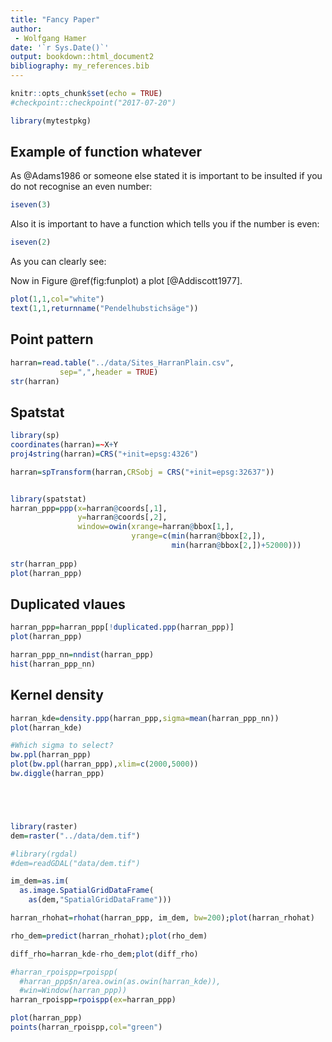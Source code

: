 ```yaml
---
title: "Fancy Paper"
author: 
 - Wolfgang Hamer
date: '`r Sys.Date()`'
output: bookdown::html_document2
bibliography: my_references.bib
---
```


```r
knitr::opts_chunk$set(echo = TRUE)
#checkpoint::checkpoint("2017-07-20")
```

```r
library(mytestpkg)
```

## Example of function whatever

As @Adams1986 or someone else stated it is important to be insulted if you do not recognise an even number:

```r
iseven(3)
```

Also it is important to have a function which tells you if the number is even:

```r
iseven(2)
```



As you can clearly see:

Now in Figure \@ref(fig:funplot) a plot [@Addiscott1977].

```r
plot(1,1,col="white")
text(1,1,returnname("Pendelhubstichsäge"))
```

## Point pattern

```r
harran=read.table("../data/Sites_HarranPlain.csv",
           sep=",",header = TRUE)
str(harran)

```

## Spatstat

```r
library(sp)
coordinates(harran)=~X+Y
proj4string(harran)=CRS("+init=epsg:4326")

harran=spTransform(harran,CRSobj = CRS("+init=epsg:32637"))


library(spatstat)
harran_ppp=ppp(x=harran@coords[,1],
               y=harran@coords[,2],
               window=owin(xrange=harran@bbox[1,],
                           yrange=c(min(harran@bbox[2,]),
                                    min(harran@bbox[2,])+52000)))
               
str(harran_ppp)
plot(harran_ppp)

```

## Duplicated vlaues

```r
harran_ppp=harran_ppp[!duplicated.ppp(harran_ppp)] 
plot(harran_ppp)

harran_ppp_nn=nndist(harran_ppp)
hist(harran_ppp_nn)
```

## Kernel density

```r
harran_kde=density.ppp(harran_ppp,sigma=mean(harran_ppp_nn))
plot(harran_kde)

#Which sigma to select?
bw.ppl(harran_ppp)
plot(bw.ppl(harran_ppp),xlim=c(2000,5000))
bw.diggle(harran_ppp)





library(raster)
dem=raster("../data/dem.tif")

#library(rgdal)
#dem=readGDAL("data/dem.tif")

im_dem=as.im(
  as.image.SpatialGridDataFrame(
    as(dem,"SpatialGridDataFrame")))

harran_rhohat=rhohat(harran_ppp, im_dem, bw=200);plot(harran_rhohat)

rho_dem=predict(harran_rhohat);plot(rho_dem)

diff_rho=harran_kde-rho_dem;plot(diff_rho)

#harran_rpoispp=rpoispp(
  #harran_ppp$n/area.owin(as.owin(harran_kde)), 
  #win=Window(harran_ppp))
harran_rpoispp=rpoispp(ex=harran_ppp)

plot(harran_ppp)
points(harran_rpoispp,col="green")


```

